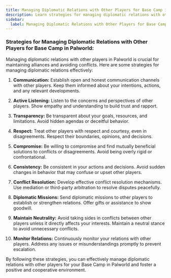 ```yaml
---
title: Managing Diplomatic Relations with Other Players for Base Camp in Palworld
description: Learn strategies for managing diplomatic relations with other players for Base Camp in Palworld
sidebar:
  label: Managing Diplomatic Relations with Other Players for Base Camp in Palworld
---
```


### Strategies for Managing Diplomatic Relations with Other Players for Base Camp in Palworld:

Managing diplomatic relations with other players in Palworld is crucial for maintaining alliances and avoiding conflicts. Here are some strategies for managing diplomatic relations effectively:

1. **Communication:** Establish open and honest communication channels with other players. Keep them informed about your intentions, actions, and any relevant developments.

2. **Active Listening:** Listen to the concerns and perspectives of other players. Show empathy and understanding to build trust and rapport.

3. **Transparency:** Be transparent about your goals, resources, and limitations. Avoid hidden agendas or deceitful behavior.

4. **Respect:** Treat other players with respect and courtesy, even in disagreements. Respect their boundaries, opinions, and decisions.

5. **Compromise:** Be willing to compromise and find mutually beneficial solutions to conflicts or disagreements. Avoid being overly rigid or confrontational.

6. **Consistency:** Be consistent in your actions and decisions. Avoid sudden changes in behavior that may confuse or upset other players.

7. **Conflict Resolution:** Develop effective conflict resolution mechanisms. Use mediation or third-party arbitration to resolve disputes peacefully.

8. **Diplomatic Missions:** Send diplomatic missions to other players to establish or strengthen relations. Offer gifts or assistance to show goodwill.

9. **Maintain Neutrality:** Avoid taking sides in conflicts between other players unless it directly affects your interests. Maintain a neutral stance to avoid unnecessary conflicts.

10. **Monitor Relations:** Continuously monitor your relations with other players. Address any issues or misunderstandings promptly to prevent escalation.

By following these strategies, you can effectively manage diplomatic relations with other players for your Base Camp in Palworld and foster a positive and cooperative environment.

